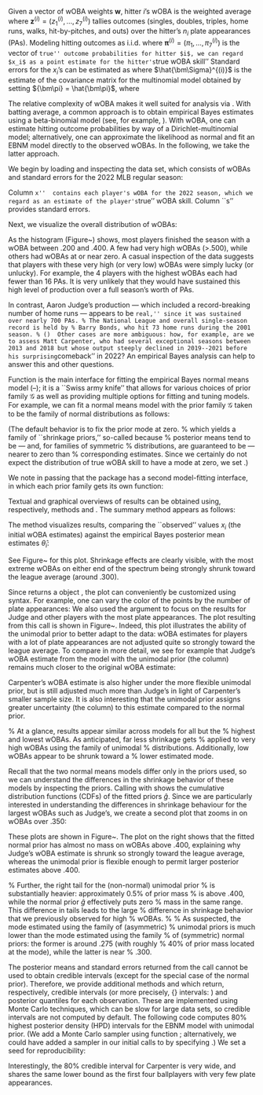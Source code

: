 Given a vector of wOBA weights $\mathbf{w}$, hitter $i$'s wOBA is the
weighted average
\begin{equation}
x_i \colonequals \mathbf{w}^\top \mathbf{z}^{(i)} / n_i,
\end{equation}
where $\mathbf{z}^{(i)} = (z_1^{(i)}, \ldots, z_7^{(i)})$ tallies
  outcomes (singles, doubles, triples, home runs, walks,
  hit-by-pitches, and outs) over the hitter's $n_i$ plate appearances
  (PAs). Modeling hitting outcomes as i.i.d.
\begin{equation} 
\mathbf{z}^{(i)} \sim \text{Multinomial}(n_i, {\bm\pi}^{(i)}),
\label{eqn:woba_multinom}
\end{equation}
where ${\bm\pi}^{(i)} = (\pi_1, \ldots, \pi_7^{(i)})$ is the vector of
``true'' outcome probabilities for hitter $i$, we can regard $x_i$ as
a point estimate for the hitter's ``true wOBA skill''
\begin{equation} 
\theta_i \colonequals \mathbf{w}^\top {\bm\pi}^{(i)}.
\end{equation}
Standard errors for the $x_i$'s can be estimated as
\begin{equation}
s_i^2 = \mathbf{w}^\top \hat{\bm\Sigma}^{(i)} \mathbf{w}/n_i,
\end{equation}
where $\hat{\bm\Sigma}^{(i)}$ is the estimate of the covariance matrix
for the multinomial model \eqref{eqn:woba_multinom} obtained by
setting ${\bm\pi} = \hat{\bm\pi}$,\footnote{To deal with small
sample sizes, we conservatively lower bound each standard error by
the standard error that would be obtained by plugging in
league-average event probabilities $\hat{\bm\pi}_{\mathrm{lg}} =
\sum_{i=1}^N \mathbf{z}^{(i)}/ \sum_{i=1}^N n_i$, where $N$ is the
number of hitters in the data set.} where
\begin{equation} 
\hat{\bm\pi}^{(i)} = \mathbf{z}^{(i)}/n_i.
\end{equation}

The relative complexity of wOBA makes it well suited for analysis via
\pkg{ebnm}. With batting average, a common approach is to obtain
empirical Bayes estimates using a beta-binomial model (see, for example, \citealt{robinson}). With wOBA,
one can estimate hitting outcome probabilities by way of a
Dirichlet-multinomial model; alternatively, one can approximate the likelihood as normal and
fit an EBNM model directly to the observed wOBAs. In the following, we take the latter approach.

We begin by loading and inspecting the \code{wOBA} data set, which consists of wOBAs and
standard errors for the 2022 MLB regular season:
\begin{CodeChunk}
\begin{CodeInput}
R> library("ebnm")
R> data("wOBA")
R> nrow(wOBA)
\end{CodeInput}
\begin{CodeOutput}
[1] 688
\end{CodeOutput}
\begin{CodeInput}
R> head(wOBA)
\end{CodeInput}
\begin{CodeOutput}
  FanGraphsID           Name Team  PA     x     s
1       19952     Khalil Lee  NYM   2 1.036 0.733
2       16953 Chadwick Tromp  ATL   4 0.852 0.258
3       19608     Otto Lopez  TOR  10 0.599 0.162
4       24770   James Outman  LAD  16 0.584 0.151
5        8090 Matt Carpenter  NYY 154 0.472 0.054
6       15640    Aaron Judge  NYY 696 0.458 0.024
\end{CodeOutput}
\end{CodeChunk}

Column ``x''  contains each player's wOBA for the 2022 season,
which we regard as an estimate of the player's ``true'' wOBA
skill. Column ``s''  provides standard errors.

\begin{figure}[!t]
\centering
\includegraphics[width=0.75\textwidth]{figures/wOBA_dist.pdf}
\caption{Histogram of MLB player wOBAs from the 2022 season.}
\label{fig:wOBA_dist}
\end{figure}

Next, we visualize the overall distribution of wOBAs:
\begin{CodeChunk}
\begin{CodeInput}
R> library("ggplot2")
R> ggplot(wOBA, aes(x = x)) +
+    geom_histogram(bins = 64, color = "black") +
+    theme_classic()
\end{CodeInput}
\end{CodeChunk}

As the histogram (Figure~\ref{fig:wOBA_dist}) shows, most players finished the season with a wOBA
between .200 and .400.\footnote{Throughout, we follow the convention
  of reporting wOBAs using three decimal places.} A few had very high
wOBAs ($>$.500), while others had wOBAs at or near zero. A casual
inspection of the data suggests that players with these very high (or
very low) wOBAs were simply lucky (or unlucky). For example, the
4 players with the highest wOBAs each had fewer than 16 PAs. It is very
unlikely that they would have sustained this high level of production
over a full season's worth of PAs.

In contrast, Aaron Judge's production --- which included a
record-breaking number of home runs --- appears to be ``real,'' since
it was sustained over nearly 700 PAs.
% The National League and overall single-season record is held by
% Barry Bonds, who hit 73 home runs during the 2001 season.
% () 
Other cases are more ambiguous: how, for example, are we to assess
Matt Carpenter, who had several exceptional seasons between 2013 and
2018 but whose output steeply declined in 2019--2021 before his
surprising ``comeback'' in 2022? An empirical Bayes analysis can help
to answer this and other questions.

Function \code{ebnm()} is the main interface for fitting the empirical
Bayes normal means model (\ref{eqn:nm_problem}--\ref{eqn:nm_prior}); it is a
``Swiss army knife'' that allows for various choices of prior family
$\mathcal{G}$ as well as providing multiple options for fitting and tuning
models. For example, we can fit a normal means model with the prior family
$\mathcal{G}$ taken to be the family of normal distributions as follows:
\begin{CodeChunk}
\begin{CodeInput}
R> x <- wOBA$x
R> s <- wOBA$s
R> names(x) <- wOBA$Name
R> names(s) <- wOBA$Name
R> fit_normal <- ebnm(x, s, prior_family = "normal", mode = "estimate")
\end{CodeInput}
\end{CodeChunk}

(The default behavior is to fix the prior mode at zero.
% which yields a family of ``shrinkage priors,'' so-called because
% posterior means tend to be --- and, for families of symmetric
% distributions, are guaranteed to be --- nearer to zero than
% corresponding estimates.
Since we certainly do not expect the distribution of true wOBA
skill to have a mode at zero, we set \code{mode = "estimate"}.)

We note in passing that the \pkg{ebnm} package has a second model-fitting interface, in which
each prior family gets its own function:
\begin{CodeChunk}
\begin{CodeInput}
R> fit_normal <- ebnm_normal(x, s, mode = "estimate")
\end{CodeInput}
\end{CodeChunk}

Textual and graphical overviews of results can be obtained using, respectively, methods \code{summary()} and \code{plot()}. The summary method appears as follows:

\begin{CodeChunk}
\begin{CodeInput}
R> summary(fit_normal)
\end{CodeInput}
\begin{CodeOutput}
Call:
ebnm_normal(x = x, s = s, mode = "estimate")

EBNM model was fitted to 688 observations with _heteroskedastic_ standard 
errors.

The fitted prior belongs to the _normal_ prior family.

2 degrees of freedom were used to estimate the model.
The log likelihood is 989.64.

Available posterior summaries: _mean_, _sd_.
Use method fitted() to access available summaries.

A posterior sampler is _not_ available.
One can be added via function ebnm_add_sampler().
\end{CodeOutput}
\end{CodeChunk}

The \code{plot()} method visualizes results, comparing
the ``observed'' values $x_i$ (the initial wOBA estimates) against the
empirical Bayes posterior mean estimates $\hat{\theta}_i$:
\begin{CodeChunk}
\begin{CodeInput}
R> plot(fit_normal)
\end{CodeInput}
\end{CodeChunk}  

\begin{figure}[!t]
\centering
\includegraphics[width=0.8\textwidth]{figures/wOBA_normal.pdf}
\caption{Initial wOBA estimates (``observations'') vs. posterior mean
  wOBA estimates, in which the posterior estimates were obtained by
  fitting a prior from the family of normal distributions. The dashed
  line shows the diagonal $x = y$.}
% which makes it easier to assess the amount of shrinkage
% toward the mode that is being applied to each observation.
    \label{fig:wOBA_normal}
\end{figure}

See Figure~\ref{fig:wOBA_normal} for this plot. Shrinkage effects are clearly visible, with the most extreme
wOBAs on either end of the spectrum being strongly shrunk toward the league
average (around .300).

Since \code{plot()} returns a \code{"ggplot"} object \citep{ggplot2}, the
plot can conveniently be customized using \pkg{ggplot2} syntax. For example,
one can vary the color of the points by the number of plate
appearances:
\begin{CodeChunk}
\begin{CodeInput}
R> plot(fit_normal) +
+    geom_point(aes(color = sqrt(wOBA$PA))) +
+    labs(x = "wOBA", y = "EB estimate of true wOBA skill", 
+       color = expression(sqrt(PA))) +
+    scale_color_gradient(low = "blue", high = "red")
\end{CodeInput}
\end{CodeChunk}
See Figure~\ref{fig:wOBA_normal_custom} for this customized plot.
% Such plots are typical in the empirical Bayes literature: 
By varying the color of points, we see that the wOBA estimates with
higher standard errors or fewer plate appearances (blue points) tend
to be shrunk toward the league average much more strongly than wOBAs
from hitters with many plate appearances (red points).

\begin{figure}[!t]
\centering
\includegraphics[width=0.8\textwidth]{figures/wOBA_normal_custom.pdf}
\caption{The same as Figure~\protect\ref{fig:wOBA_normal}, except
  that the color of the points is varied by the number of plate
  appearances. The dashed line shows the diagonal ($x = y$) line.}
% The addition of color to the plot makes it clear that more shrinkage
% is being applied to observations with smaller sample sizes.
\label{fig:wOBA_normal_custom}
\end{figure}

Above, we used \code{head()} to view data for the first 6 hitters in the
data set. Let's now see what the EBNM analysis suggests might be their
``true'' wOBA skill. We use the
\code{fitted()} method, which returns a posterior summary for each
hitter:\footnote{By default, \code{fitted()} returns a posterior mean
  and posterior standard deviation, but other posterior information
  can be returned, including the {\em local false sign rate}
  \citep{Stephens_NewDeal}.}
\begin{CodeChunk}
\begin{CodeInput}    
> print(head(fitted(fit_normal)), digits = 3)
\end{CodeInput}
\begin{CodeOutput}
                mean     sd
Khalil Lee     0.303 0.0287
Chadwick Tromp 0.308 0.0286
Otto Lopez     0.310 0.0283
James Outman   0.311 0.0282
Matt Carpenter 0.339 0.0254
Aaron Judge    0.394 0.0184
\end{CodeOutput}
\end{CodeChunk}
The wOBA estimates of the first four ballplayers are shrunk strongly
toward the league average, reflecting the fact that these players had
very few plate appearances (and indeed, we were not swayed by their
very high initial wOBA estimates).

Carpenter had many more plate appearances (154) than these other
four players, but according to this model we should remain skeptical about
his strong performance; after factoring in the prior, we judge his
``true'' performance to be much closer to the league average,
downgrading an initial estimate of .472 to the final posterior mean
estimate of .339.

\begin{figure}[!t]
\centering
\includegraphics[width=0.8\textwidth]{figures/wOBA_comp.pdf}
\caption{Initial wOBA estimates (``Observations'') vs. posterior mean
  wOBA estimates, in which the posterior estimates were obtained by
  fitting a prior from the family of normal distributions
  (\code{prior\_family = "normal"}) and the family of unimodal
  distribtions (\code{prior\_family = "unimodal"}). Results are shown
  only for the top 50 ballplayers by number of plate appearances.}
\label{fig:wOBA_comp}
\end{figure}

Judge's ``true'' wOBA is also estimated to be much lower
(.394) than the initial estimate (.458) despite sustaining this high
level of production over a full season (696 PAs). For this reason, one
might ask whether a prior that is more flexible than the normal
prior---that is, a prior that can better adapt to ``outliers'' like
Judge---might produce a different result. The \pkg{ebnm} package
is very well suited to answering this question. For example, to
obtain results using a ``unimodal'' prior instead of a
normal prior, we need only change \code{prior_family} from
\code{"normal"} to \code{"unimodal"}:
\begin{CodeChunk}
\begin{CodeInput}
R> fit_unimodal <- ebnm(x, s, prior_family = "unimodal", mode = "estimate")
\end{CodeInput}
\end{CodeChunk}
It is straightforward to produce a side-by-side visualization of
the fitted models simply by including both models as arguments to the
\code{plot()} method:
\begin{CodeChunk}
\begin{CodeInput}
top50 <- order(wOBA$PA, decreasing = TRUE)
top50 <- top50[1:50]
plot(fit_normal, fit_unimodal, subset = top50)
\end{CodeInput}
\end{CodeChunk}
We also used the \code{subset} argument to focus on the results for
Judge and other players with the most plate appearances.  The plot
resulting from this call is shown in Figure~\ref{fig:wOBA_comp}. Indeed, this plot illustrates the ability of the
unimodal prior to better adapt to the data: wOBA estimates for players
with a lot of plate appearances are not adjusted quite so strongly
toward the league average. To compare in more detail, we see for
example that Judge's wOBA estimate from the model with the unimodal
prior (the \code{"mean2"} column) remains much closer to the original
wOBA estimate:
\begin{CodeChunk}
\begin{CodeInput}
R> dat <- cbind(wOBA[, c("PA","x")],
+               fitted(fit_normal),
+               fitted(fit_unimodal))
R> names(dat) <- c("PA", "x", "mean1", "sd1", "mean2", "sd2")
R> print(head(dat), digits = 3)
\end{CodeInput}
\begin{CodeOutput}
                PA     x mean1    sd1 mean2    sd2
Khalil Lee       2 1.036 0.303 0.0287 0.302 0.0277
Chadwick Tromp   4 0.852 0.308 0.0286 0.307 0.0306
Otto Lopez      10 0.599 0.310 0.0283 0.310 0.0315
James Outman    16 0.584 0.311 0.0282 0.311 0.0318
Matt Carpenter 154 0.472 0.339 0.0254 0.355 0.0430
Aaron Judge    696 0.458 0.394 0.0184 0.439 0.0155
\end{CodeOutput}
\end{CodeChunk}
Carpenter's wOBA estimate is also higher under the more flexible
unimodal prior, but is still adjusted much more than Judge's in light
of Carpenter's smaller sample size. It is also interesting that
the unimodal prior assigns greater uncertainty (the \code{"sd2"}
column) to this estimate compared to the normal prior.

\begin{figure}[!t]
\centering
\includegraphics[width=\textwidth]{figures/wOBA_comp_cdf.pdf}
\caption{The cumulative distribution functions (CDFs) for the priors
  that were fitted to the 2022 MLB wOBA data: the normal prior
  (\code{prior\_family = "normal"}) and the unimodal prior
  (\code{prior\_family = "unimodal"}). The right-hand panel shows the
  right tail of the priors in more detail.}
\label{fig:wOBA_comp_cdf}
\end{figure}

% At a glance, results appear similar across models for all but the
% highest and lowest wOBAs. As anticipated, far less shrinkage gets
% applied to very high wOBAs using the family of unimodal
% distributions. Additionally, low wOBAs appear to be shrunk toward a
% lower estimated mode.

Recall that the two normal means models differ only in the priors used, so
we can understand the differences in the shrinkage behavior of these
models by inspecting the priors. Calling \code{plot()} with
\code{incl_cdf = TRUE} shows the cumulative distribution functions
(CDFs) of the fitted priors $\hat{g}$. Since we are particularly
interested in understanding the differences in shrinkage behaviour for
the largest wOBAs such as Judge's, we create a second plot that zooms
in on wOBAs over .350:
\begin{CodeChunk}
\begin{CodeInput}
R> plot(fit_normal, fit_unimodal, incl_cdf = TRUE, incl_pm = FALSE) +
+    xlim(c(0.250, 0.450)) +
+    guides(color = "none")
R> plot(fit_normal, fit_unimodal, incl_cdf = TRUE, incl_pm = FALSE) +
+    xlim(c(0.350, 0.450)) +
+    ylim(c(0.95, 1))
\end{CodeInput}
\end{CodeChunk}
These plots are shown in Figure~\ref{fig:wOBA_comp_cdf}.  The plot on
the right shows that the fitted normal prior has almost no mass on
wOBAs above .400, explaining why Judge's wOBA estimate is shrunk
so strongly toward the league average, whereas the unimodal prior is
flexible enough to permit larger posterior estimates above .400.

% Further, the right tail for the (non-normal) unimodal prior
%  is substantially heavier: approximately 0.5\% of prior mass
% is above .400, while the normal prior $\hat{g}$ effectively puts zero
% mass in the same range. This difference in tails leads to the large
% difference in shrinkage behavior that we previously observed for high
% wOBAs.
% 
% As suspected, the mode estimated using the family of (asymmetric)
% unimodal priors is much lower than the mode estimated using the family
% of (symmetric) normal priors: the former is around .275 (with roughly
% 40\% of prior mass located at the mode), while the latter is near
% .300.

The posterior means and standard errors returned from the
\code{ebnm()} call cannot be used to obtain credible intervals
(except for the special case of the normal prior). Therefore, we
provide additional methods \code{confint()} and \code{quantile()}
which return, respectively, credible intervals (or more precisely,
{\em highest posterior density} intervals: \citealt{hpd, chen-1999})
and posterior quantiles for each observation. These are implemented
using Monte Carlo techniques, which can be slow for large data sets,
so credible intervals are not computed by default.  The
following code computes 80\% highest posterior density (HPD) intervals
for the EBNM model with unimodal prior. (We add a Monte Carlo sampler using function \code{ebnm_add_sampler()}; alternatively, we could have
added a sampler in our initial calls to \code{ebnm()} by
specifying \code{output = output_all()}.) We set a seed for
reproducibility:
\begin{CodeChunk}
\begin{CodeInput}
R> fit_unimodal <- ebnm_add_sampler(fit_unimodal)
R> set.seed(1)
R> print(head(confint(fit_unimodal, level = 0.8)), digits = 3)
\end{CodeInput}
\begin{CodeOutput}
               CI.lower CI.upper
Khalil Lee        0.277    0.328
Chadwick Tromp    0.277    0.334
Otto Lopez        0.277    0.336
James Outman      0.277    0.335
Matt Carpenter    0.277    0.389
Aaron Judge       0.428    0.458
\end{CodeOutput}
\end{CodeChunk}
Interestingly, the 80\% credible interval for Carpenter is very
wide, and shares the same lower bound as the first four ballplayers
with very few plate appearances.
